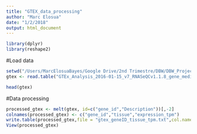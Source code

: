 ```yaml
---
title: "GTEX_data_processing"
author: "Marc Elosua"
date: "1/2/2018"
output: html_document
---
```


```r
library(dplyr)
library(reshape2)
```

#Load data
```r
setwd("/Users/MarcElosuaBayes/Google Drive/2nd Trimestre/DBW/DBW_Project/databases/")
gtex <- read.table("GTEx_Analysis_2016-01-15_v7_RNASeQCv1.1.8_gene_median_tpm.gct", sep = "\t", header = T, fill = T,skip = 2)

head(gtex)
```

#Data processing
```r
processed_gtex <- melt(gtex, id=c("gene_id","Description"))[,-2]
colnames(processed_gtex) <- c("gene_id","tissue","expression_tpm")
write.table(processed_gtex,file = "gtex_geneID_tissue_tpm.txt",col.names = T, sep = "\t", row.names = F)
View(processed_gtex)

```


